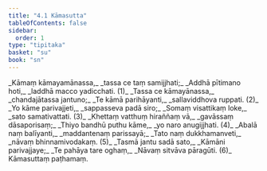 ```yaml
---
title: "4.1 Kāmasutta"
tableOfContents: false
sidebar:
  order: 1
type: "tipitaka"
basket: "su"
book: "sn"
---
```



<DynamicBreadcrumb />

<Division number="773" book="sn" bookNo="18" page="399">

<Paragraph number="934" type="verses" book="sn">
_Kāmaṃ kāmayamānassa,_  
_tassa ce taṃ samijjhati;_  
_Addhā pītimano hoti,_  
_laddhā macco yadicchati. (1)_  

</Paragraph>

</Division>
<Division number="774" book="sn" bookNo="18" page="399">

<Paragraph number="935" type="verses" book="sn">
_Tassa ce kāmayānassa,_  
_chandajātassa jantuno;_  
_Te kāmā parihāyanti,_  
_sallaviddhova ruppati. (2)_  

</Paragraph>

</Division>
<Division number="775" book="sn" bookNo="18" page="399">

<Paragraph number="936" type="verses" book="sn">
_Yo kāme parivajjeti,_  
_sappasseva padā siro;_  
_Somaṃ visattikaṃ loke,_  
_sato samativattati. (3)_  

</Paragraph>

</Division>
<Division number="776" book="sn" bookNo="18" page="399">

<Paragraph number="937" type="verses" book="sn">
_Khettaṃ vatthuṃ hiraññaṃ vā,_  
_gavāssaṃ dāsaporisaṃ;_  
_Thiyo bandhū puthu kāme,_  
_yo naro anugijjhati. (4)_  

</Paragraph>

</Division>
<Division number="777" book="sn" bookNo="18" page="399">

<Paragraph number="938" type="verses" book="sn">
_Abalā naṃ balīyanti,_  
_maddantenaṃ parissayā;_  
_Tato naṃ dukkhamanveti,_  
_nāvaṃ bhinnamivodakaṃ. (5)_  

</Paragraph>

</Division>
<Division number="778" book="sn" bookNo="18" page="399">

<Paragraph number="939" type="verses" book="sn">
_Tasmā jantu sadā sato,_  
_Kāmāni parivajjaye;_  
_Te pahāya tare oghaṃ,_  
_Nāvaṃ sitvāva pāragūti. (6)_  


</Paragraph>
</Division>

<Paragraph number="940" type="center" book="sn">
Kāmasuttaṃ paṭhamaṃ.
</Paragraph>